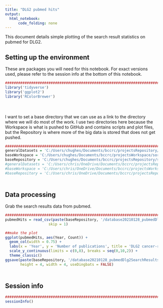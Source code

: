 ```yaml
---
title: "DLG2 pubmed hits"
output:
  html_notebook:
      code_folding: none
---
```


This document details simple plotting of the search result statistics on pubmed for DLG2.

## Setting up the environment

These are packages you will need for this notebook. For exact versions used, please refer to the session info at the bottom of this notebook.

```r
##########################################################################################
library('tidyverse')
library('ggplot2')
library('RColorBrewer')
```

<div style="margin-bottom:50px;"></div>

I want to set a base directory that we can use as a link to the directory where we will do most of the work. I use two directories here because the Workspace is what is pushed to GitHub and contains scripts and plot files, but the Repository is where more of the big data is stored that does not get pushed.

```r
##########################################################################################
generalDatasets = 'C:/Users/chughes/Documents/bccrc/projectsRepository/generalDatasets'
baseWorkspace = 'C:/Users/chughes/Documents/bccrc/projectsWorkspace/sorensenLab/relatedToDlg2'
baseRepository = 'C:/Users/chughes/Documents/bccrc/projectsRepository/sorensenLab/relatedToDlg2'
#generalDatasets = 'C:/Users/chris/OneDrive/Documents/bccrc/projectsRepository/generalDatasets'
#baseWorkspace = 'C:/Users/chris/OneDrive/Documents/bccrc/projectsWorkspace/sorensenLab/relatedToYbx1'
#baseRepository = 'C:/Users/chris/OneDrive/Documents/bccrc/projectsRepository/sorensenLab/relatedToYbx1'
```

<div style="margin-bottom:50px;"></div>

## Data processing

Grab the search results data from pubmed.

```r
##########################################################################################
pubmedHits = read_csv(paste(baseRepository, '/database20210128_pubmedDlg2SearchResults/PubMed_Timeline_Results_by_Year.csv', sep = ''),
                    skip = 1)

##make the plot
ggplot(pubmedHits, aes(Year, Count)) +
  geom_col(width = 0.75) +
  labs(x = 'Year', y = 'Number of publications', title = 'DLG2 cancer-related manuscripts') +
  scale_y_continuous(limits = c(0,8), breaks = seq(0,10,2)) +
  theme_classic()
ggsave(paste(baseRepository, '/database20210128_pubmedDlg2SearchResults/barplot_dlg2PubmedHits.pdf', sep = ''),
       height = 4, width = 4, useDingbats = FALSE)
```

<div style="margin-bottom:50px;"></div>

## Session info

```r
##########################################################################################
sessionInfo()
```

